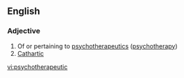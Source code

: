 ==English==

===Adjective===
{{en-adj}}

# Of or pertaining to [[psychotherapeutics]] ([[psychotherapy]])
# [[cathartic|Cathartic]]

[[vi:psychotherapeutic]]